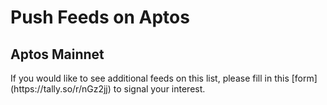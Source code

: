 
# Push Feeds on Aptos

## Aptos Mainnet

<Callout type="info">
  If you would like to see additional feeds on this list, please fill in this
  [form](https://tally.so/r/nGz2jj) to signal your interest.
</Callout>

<SponsoredFeedsTable feeds={aptosMainnet} networkName="Aptos mainnet" />
